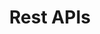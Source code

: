 ---
title: Rest APIs
icon: TbRocket
image: /images/user-guide/what-is-clairview/20.png
info: The simplest way to build integrations
---